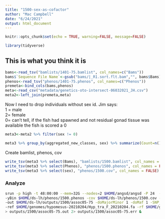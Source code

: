 ```yaml
---
title: "1500-sex-as-cofactor"
author: "Mac Campbell"
date: "6/24/2021"
output: html_document
---
```


```r
knitr::opts_chunk$set(echo = TRUE, warning=FALSE, message=FALSE)
```

```r
library(tidyverse)
```

## This is what you think it is

```r
bams<-read_tsv("bamlists/1401-75.bamlist", col_names=c("Bams")) 
bams$`Sequence File Name`<-gsub("bams/|_R1.sort.flt.bam","", bams$Bams)
phenos<-read_tsv("phenos/1401-75.phenos", col_names=c("Phenos"))
premeta<-bind_cols(bams,phenos)
meta<-read_csv("metadata/genetics-oto-intersect-06032021_JH.csv")
meta2<-left_join(premeta,meta)
```

Now I need to drop individuals without sex id. Jim says:    
1 = male      
2= female     
0= can't tell, if the fish had spawned and not residual gonad tissue was available the fish is scored a 0    

```r
meta3<-meta2 %>% filter(sex != 0)

meta3 %>% group_by(aggregated_new_classes, sex) %>% summarize(Count=n())
```

Create bamlist, phenos, cov

```r
write_tsv(meta3 %>% select(Bams), "bamlists/1500.bamlist", col_names = FALSE)
write_tsv(meta3 %>% select(Phenos), "phenos/1500.phenos", col_names = FALSE)
write_tsv(meta3 %>% select(sex), "phenos/1500.cov", col_names = FALSE)
```

### Analyze
```sh
srun -p high -t 48:00:00 --mem=32G --nodes=2 $HOME/angsd/angsd -P 24  -bam $HOME/ds-lh/bamlists/1500.bamlist \
-yBin $HOME/ds-lh/phenos/1500.phenos -cov $HOME/ds-lh/phenos/1500.cov -minMapQ 20 -minQ 20 -minInd 91 -doAsso 1 -GL 1 \
-out $HOME/ds-lh/outputs/1500/assoc05-75 -doMajorMinor 1 -doMaf 1 -SNP_pval 1e-6 \
-ref $HOME/genomes/hypomesus-20210204/Hyp_tra_F_20210204.fa -rf $HOME/genomes/hypomesus-20210204/large-contigs.txt \
> outputs/1500/assoc05-75.out 2> outputs/1500/assoc05-75.err &
```
